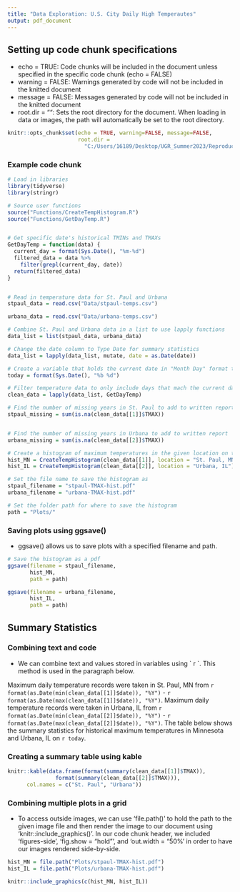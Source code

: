 ---
title: "Data Exploration: U.S. City Daily High Temperautes"
output: pdf_document
---

## Setting up code chunk specifications
- echo = TRUE: Code chunks will be included in the document unless specified in the specific code chunk (echo = FALSE)
- warning = FALSE: Warnings generated by code will not be included in the knitted document
- message = FALSE: Messages generated by code will not be included in the knitted document
- root.dir = "": Sets the root directory for the document. When loading in data or images, the path will automatically be set to the root directory. 

```{r setup, include=FALSE}
knitr::opts_chunk$set(echo = TRUE, warning=FALSE, message=FALSE,
                      root.dir =
                        "C:/Users/16189/Desktop/UGR_Summer2023/ReproducibleResearch/")
```
### Example code chunk
```{r}
# Load in libraries
library(tidyverse)
library(stringr)

# Source user functions
source("Functions/CreateTempHistogram.R")
source("Functions/GetDayTemp.R")


# Get specific date's historical TMINs and TMAXs
GetDayTemp = function(data) {
  current_day = format(Sys.Date(), "%m-%d")
  filtered_data = data %>%
    filter(grepl(current_day, date))
  return(filtered_data)
}


# Read in temperature data for St. Paul and Urbana
stpaul_data = read.csv("Data/stpaul-temps.csv")

urbana_data = read.csv("Data/urbana-temps.csv")

# Combine St. Paul and Urbana data in a list to use lapply functions
data_list = list(stpaul_data, urbana_data)

# Change the date column to Type Date for summary statistics
data_list = lapply(data_list, mutate, date = as.Date(date))

# Create a variable that holds the current date in "Month Day" format to add to document text
today = format(Sys.Date(), "%b %d") 

# Filter temperature data to only include days that mach the current day and month
clean_data = lapply(data_list, GetDayTemp)

# Find the number of missing years in St. Paul to add to written report
stpaul_missing = sum(is.na(clean_data[[1]]$TMAX))


# Find the number of missing years in Urbana to add to written report
urbana_missing = sum(is.na(clean_data[[2]]$TMAX))

# Create a histogram of maximum temperatures in the given location on today s date
hist_MN = CreateTempHistogram(clean_data[[1]], location = "St. Paul, MN")
hist_IL = CreateTempHistogram(clean_data[[2]], location = "Urbana, IL")

# Set the file name to save the histogram as
stpaul_filename = "stpaul-TMAX-hist.pdf"
urbana_filename = "urbana-TMAX-hist.pdf"

# Set the folder path for where to save the histogram 
path = "Plots/"
```

### Saving plots using ggsave()

- ggsave() allows us to save plots with a specified filename and path. 
```{r}
# Save the histogram as a pdf 
ggsave(filename = stpaul_filename,
       hist_MN, 
       path = path)

ggsave(filename = urbana_filename,
       hist_IL, 
       path = path)
```


## Summary Statistics

### Combining text and code

- We can combine text and values stored in variables using \` r \`. This method is used in the paragraph below. 

Maximum daily temperature records were taken in St. Paul, MN from `r format(as.Date(min(clean_data[[1]]$date)), "%Y") ` - `r format(as.Date(max(clean_data[[1]]$date)), "%Y") `. Maximum daily temperature records were taken in Urbana, IL from `r format(as.Date(min(clean_data[[2]]$date)), "%Y") ` - `r format(as.Date(max(clean_data[[2]]$date)), "%Y") `. The table below shows the summary statistics for historical maximum temperatures in Minnesota and Urbana, IL on `r today`.

### Creating a summary table using kable

```{r}
knitr::kable(data.frame(format(summary(clean_data[[1]]$TMAX)), 
               format(summary(clean_data[[2]]$TMAX))),
      col.names = c("St. Paul", "Urbana"))
```


### Combining multiple plots in a grid 

- To access outside images, we can use 'file.path()' to hold the path to the given image file and then render the image to our document using 'knitr::include_graphics()'. In our code chunk header, we included 'figures-side', 'fig.show = "hold"', and 'out.width = "50%' in order to have our images rendered side-by-side. 

```{r, figures-side, fig.show="hold", out.width="50%"}
hist_MN = file.path("Plots/stpaul-TMAX-hist.pdf")
hist_IL = file.path("Plots/urbana-TMAX-hist.pdf")

knitr::include_graphics(c(hist_MN, hist_IL))
```





